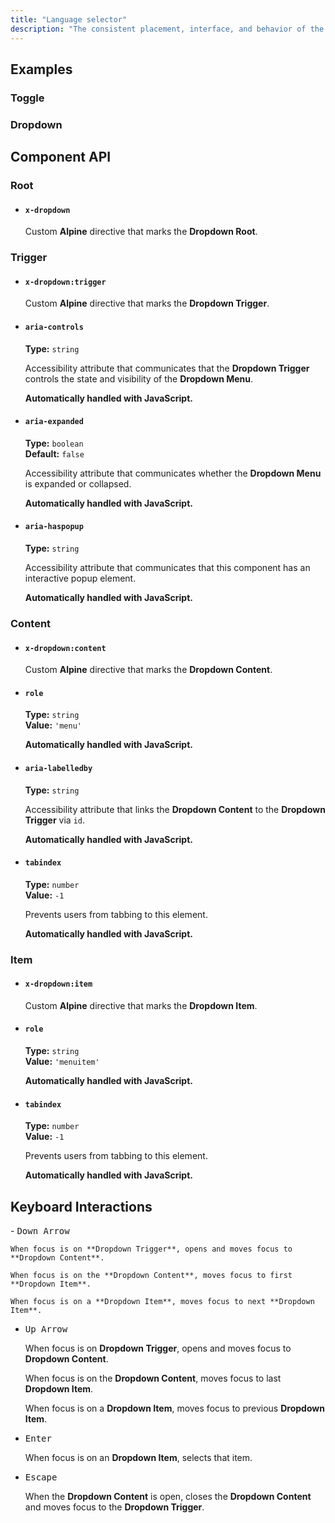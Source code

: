 ```yaml
---
title: "Language selector"
description: "The consistent placement, interface, and behavior of the language selection component allows users to easily find and access content in the language the user is most comfortable in."
---
```


## Examples

### Toggle

<ComponentPreview title="Language Selector" component="language-selector" variant="language-selector" />

### Dropdown

<ComponentPreview title="Language Selector" component="language-selector" variant="language-selector-menu" />

## Component API

### Root

<ContentList>

  - #### `x-dropdown`
    
    Custom **Alpine** directive that marks the **Dropdown Root**.
  
</ContentList>

### Trigger

<ContentList>

  - #### `x-dropdown:trigger`
    
    Custom **Alpine** directive that marks the **Dropdown Trigger**.

  - #### `aria-controls`

    **Type:** `string`

    Accessibility attribute that communicates that the **Dropdown Trigger** controls the state and visibility of the **Dropdown Menu**.

    **Automatically handled with JavaScript.**

  - #### `aria-expanded`
    
    **Type:** `boolean`<br/>**Default:** `false`

    Accessibility attribute that communicates whether the **Dropdown Menu** is expanded or collapsed. 

    **Automatically handled with JavaScript.**

  - #### `aria-haspopup`

    **Type:** `string`

    Accessibility attribute that communicates that this component has an interactive popup element.

    **Automatically handled with JavaScript.**
  
</ContentList>

### Content

<ContentList>

  - #### `x-dropdown:content`
    
    Custom **Alpine** directive that marks the **Dropdown Content**.

  - #### `role`

    **Type:** `string`<br/>**Value:** `'menu'`

    **Automatically handled with JavaScript.**

  - #### `aria-labelledby`

    **Type:** `string`

    Accessibility attribute that links the **Dropdown Content** to the **Dropdown Trigger** via `id`. 

    **Automatically handled with JavaScript.**

  - #### `tabindex`

    **Type:** `number`<br/>**Value:** `-1`

    Prevents users from tabbing to this element.

    **Automatically handled with JavaScript.**
  
</ContentList>

### Item

<ContentList>

  - #### `x-dropdown:item`
    
    Custom **Alpine** directive that marks the **Dropdown Item**.

  - #### `role`

    **Type:** `string`<br/>**Value:** `'menuitem'`

    **Automatically handled with JavaScript.**

  - #### `tabindex`

    **Type:** `number`<br/>**Value:** `-1`

    Prevents users from tabbing to this element.

    **Automatically handled with JavaScript.**
  
</ContentList>

## Keyboard Interactions

<ContentList>
  - <kbd>Down Arrow</kbd>
    
    When focus is on **Dropdown Trigger**, opens and moves focus to **Dropdown Content**.

    When focus is on the **Dropdown Content**, moves focus to first **Dropdown Item**.

    When focus is on a **Dropdown Item**, moves focus to next **Dropdown Item**.

  - <kbd>Up Arrow</kbd>
  
    When focus is on **Dropdown Trigger**, opens and moves focus to **Dropdown Content**.

    When focus is on the **Dropdown Content**, moves focus to last **Dropdown Item**.

    When focus is on a **Dropdown Item**, moves focus to previous **Dropdown Item**.

  - <kbd>Enter</kbd>
  
    When focus is on an **Dropdown Item**, selects that item.

  - <kbd>Escape</kbd>
  
    When the **Dropdown Content** is open, closes the **Dropdown Content** and moves focus to the **Dropdown Trigger**.
</ContentList>
